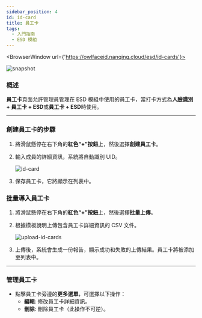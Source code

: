 ```yaml
---
sidebar_position: 4
id: id-card
title: 員工卡
tags:
  - 入門指南
  - ESD 模組
---
```



<BrowserWindow url={'https://owlfaceid.nanqing.cloud/esd/id-cards'}>

![snapshot](/assets/esd/ch/id-cards.png)

</BrowserWindow>

### 概述

**員工卡**頁面允許管理員管理在 ESD 模組中使用的員工卡，當打卡方式為**人臉識別 + 員工卡 + ESD**或**員工卡 + ESD**時使用。

---

### 創建員工卡的步驟

1. 將滑鼠懸停在右下角的**紅色“+”按鈕**上，然後選擇**創建員工卡**。
2. 輸入成員的詳細資訊，系統將自動識別 UID。

   ![id-card](/assets/esd/ch/id-card.png)

3. 保存員工卡，它將顯示在列表中。

### 批量導入員工卡

1. 將滑鼠懸停在右下角的**紅色“+”按鈕**上，然後選擇**批量上傳**。
2. 根據模板說明上傳包含員工卡詳細資訊的 CSV 文件。

   ![upload-id-cards](/assets/esd/ch/upload-id-cards.png)

3. 上傳後，系統會生成一份報告，顯示成功和失敗的上傳結果。員工卡將被添加至列表中。

---

### 管理員工卡

- 點擊員工卡旁邊的**更多選單**，可選擇以下操作：
  - **編輯**: 修改員工卡詳細資訊。
  - **刪除**: 刪除員工卡（此操作不可逆）。
